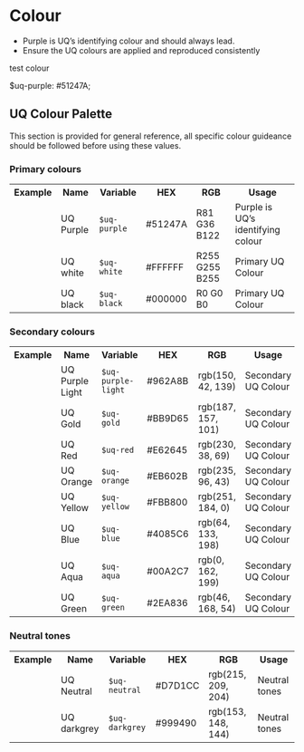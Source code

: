 
<Meta title="Core/Colour" />

# Colour

- Purple is UQ’s identifying colour and should always lead.
- Ensure the UQ colours are applied and reproduced consistently 

<div class="colour-purple">test colour</div>

$uq-purple: #51247A; 

## UQ Colour Palette

This section is provided for general reference, all specific colour guideance should be followed before using these values.

### Primary colours

<table class="uqds-table">
  <tbody class="uqds-table__body">
    <tr class="uqds-table__mobile-heading">
      <th class="uqds-table__heading">Example</th>
      <th class="uqds-table__heading">Name</th>
      <th class="uqds-table__heading">Variable</th>
      <th class="uqds-table__heading">HEX</th>
      <th class="uqds-table__heading">RGB</th>
      <th class="uqds-table__heading">Usage</th>
    </tr>
    <tr  class="uqds-table__row">
      <td class="uqds-table__item"><div class="uqds-colour__palette uqds-colour--purple"></div></td>
      <td class="uqds-table__item" data-title="Name:">UQ Purple</td>
      <td class="uqds-table__item" data-title="Variable:"><code>$uq-purple</code></td>
      <td class="uqds-table__item" data-title="HEX:">#51247A</td>
      <td class="uqds-table__item" data-title="RGB:">R81 G36 B122</td>
      <td class="uqds-table__item" data-title="Usage:">Purple is UQ’s identifying colour</td>
    </tr>
    <tr class="uqds-table__row">
      <td class="uqds-table__item"><div class="uqds-colour__palette uqds-colour--white"></div></td>
      <td class="uqds-table__item" data-title="Name:">UQ white</td>
      <td class="uqds-table__item" data-title="Variable:"><code>$uq-white</code></td>
      <td class="uqds-table__item" data-title="HEX:">#FFFFFF</td>
      <td class="uqds-table__item" data-title="RGB:">R255 G255 B255</td>
      <td class="uqds-table__item" data-title="Usage:">Primary UQ Colour</td>
    </tr>
    <tr class="uqds-table__row">
      <td class="uqds-table__item"><div class="uqds-colour__palette uqds-colour--black"></div></td>
      <td class="uqds-table__item" data-title="Name:">UQ black</td>
      <td class="uqds-table__item" data-title="Variable:"><code>$uq-black</code></td>
      <td class="uqds-table__item" data-title="HEX:">#000000</td>
      <td class="uqds-table__item" data-title="RGB:">R0 G0 B0</td>
      <td class="uqds-table__item" data-title="Usage:">Primary UQ Colour</td>
    </tr>
  </tbody>
  </table>

### Secondary colours

  <table class="uqds-table">
  <tbody class="uqds-table__body">
    <tr class="uqds-table__mobile-heading">
      <th class="uqds-table__heading">Example</th>
      <th class="uqds-table__heading">Name</th>
      <th class="uqds-table__heading">Variable</th>
      <th class="uqds-table__heading">HEX</th>
      <th class="uqds-table__heading">RGB</th>
      <th class="uqds-table__heading">Usage</th>
    </tr>
    <tr  class="uqds-table__row">
      <td class="uqds-table__item"><div class="uqds-colour__palette uqds-colour--purple-light"></div></td>
      <td class="uqds-table__item" data-title="Name:">UQ Purple Light</td>
      <td class="uqds-table__item" data-title="Variable:"><code>$uq-purple-light</code></td>
      <td class="uqds-table__item" data-title="HEX:">#962A8B</td>
      <td class="uqds-table__item" data-title="RGB:">rgb(150, 42, 139)</td>
      <td class="uqds-table__item" data-title="Usage:">Secondary UQ Colour</td>
    </tr>
    <tr class="uqds-table__row">
      <td class="uqds-table__item"><div class="uqds-colour__palette uqds-colour--gold"></div></td>
      <td class="uqds-table__item" data-title="Name:">UQ Gold</td>
      <td class="uqds-table__item" data-title="Variable:"><code>$uq-gold</code></td>
      <td class="uqds-table__item" data-title="HEX:">#BB9D65</td>
      <td class="uqds-table__item" data-title="RGB:">rgb(187, 157, 101)</td>
      <td class="uqds-table__item" data-title="Usage:">Secondary UQ Colour</td>
    </tr>
    <tr class="uqds-table__row">
      <td class="uqds-table__item"><div class="uqds-colour__palette uqds-colour--red"></div></td>
      <td class="uqds-table__item" data-title="Name:">UQ Red</td>
      <td class="uqds-table__item" data-title="Variable:"><code>$uq-red</code></td>
      <td class="uqds-table__item" data-title="HEX:">#E62645</td>
      <td class="uqds-table__item" data-title="RGB:">rgb(230, 38, 69)</td>
      <td class="uqds-table__item" data-title="Usage:">Secondary UQ Colour</td>
    </tr>
    <tr class="uqds-table__row">
      <td class="uqds-table__item"><div class="uqds-colour__palette uqds-colour--orange"></div></td>
      <td class="uqds-table__item" data-title="Name:">UQ Orange</td>
      <td class="uqds-table__item" data-title="Variable:"><code>$uq-orange</code></td>
      <td class="uqds-table__item" data-title="HEX:">#EB602B</td>
      <td class="uqds-table__item" data-title="RGB:">rgb(235, 96, 43)</td>
      <td class="uqds-table__item" data-title="Usage:">Secondary UQ Colour</td>
    </tr>
    <tr class="uqds-table__row">
      <td class="uqds-table__item"><div class="uqds-colour__palette uqds-colour--yellow"></div></td>
      <td class="uqds-table__item" data-title="Name:">UQ Yellow</td>
      <td class="uqds-table__item" data-title="Variable:"><code>$uq-yellow</code></td>
      <td class="uqds-table__item" data-title="HEX:">#FBB800</td>
      <td class="uqds-table__item" data-title="RGB:">rgb(251, 184, 0)</td>
      <td class="uqds-table__item" data-title="Usage:">Secondary UQ Colour</td>
    </tr>
    <tr class="uqds-table__row">
      <td class="uqds-table__item"><div class="uqds-colour__palette uqds-colour--blue"></div></td>
      <td class="uqds-table__item" data-title="Name:">UQ Blue</td>
      <td class="uqds-table__item" data-title="Variable:"><code>$uq-blue</code></td>
      <td class="uqds-table__item" data-title="HEX:">#4085C6</td>
      <td class="uqds-table__item" data-title="RGB:">rgb(64, 133, 198)</td>
      <td class="uqds-table__item" data-title="Usage:">Secondary UQ Colour</td>
    </tr>
    <tr class="uqds-table__row">
      <td class="uqds-table__item"><div class="uqds-colour__palette uqds-colour--aqua"></div></td>
      <td class="uqds-table__item" data-title="Name:">UQ Aqua</td>
      <td class="uqds-table__item" data-title="Variable:"><code>$uq-aqua</code></td>
      <td class="uqds-table__item" data-title="HEX:">#00A2C7</td>
      <td class="uqds-table__item" data-title="RGB:">rgb(0, 162, 199)</td>
      <td class="uqds-table__item" data-title="Usage:">Secondary UQ Colour</td>
    </tr>
    <tr class="uqds-table__row">
      <td class="uqds-table__item"><div class="uqds-colour__palette uqds-colour--green"></div></td>
      <td class="uqds-table__item" data-title="Name:">UQ Green</td>
      <td class="uqds-table__item" data-title="Variable:"><code>$uq-green</code></td>
      <td class="uqds-table__item" data-title="HEX:">#2EA836</td>
      <td class="uqds-table__item" data-title="RGB:">rgb(46, 168, 54)</td>
      <td class="uqds-table__item" data-title="Usage:">Secondary UQ Colour</td>
    </tr>
  </tbody>
  </table>

### Neutral tones

<table class="uqds-table">
  <tbody class="uqds-table__body">
    <tr class="uqds-table__mobile-heading">
      <th class="uqds-table__heading">Example</th>
      <th class="uqds-table__heading">Name</th>
      <th class="uqds-table__heading">Variable</th>
      <th class="uqds-table__heading">HEX</th>
      <th class="uqds-table__heading">RGB</th>
      <th class="uqds-table__heading">Usage</th>
    </tr>
    <tr  class="uqds-table__row">
      <td class="uqds-table__item"><div class="uqds-colour__palette uqds-colour--neutral"></div></td>
      <td class="uqds-table__item" data-title="Name:">UQ Neutral</td>
      <td class="uqds-table__item" data-title="Variable:"><code>$uq-neutral</code></td>
      <td class="uqds-table__item" data-title="HEX:">#D7D1CC</td>
      <td class="uqds-table__item" data-title="RGB:">rgb(215, 209, 204)</td>
      <td class="uqds-table__item" data-title="Usage:">Neutral tones</td>
    </tr>
    <tr class="uqds-table__row">
      <td class="uqds-table__item"><div class="uqds-colour__palette uqds-colour--darkgrey"></div></td>
      <td class="uqds-table__item" data-title="Name:">UQ darkgrey</td>
      <td class="uqds-table__item" data-title="Variable:"><code>$uq-darkgrey</code></td>
      <td class="uqds-table__item" data-title="HEX:">#999490</td>
      <td class="uqds-table__item" data-title="RGB:">rgb(153, 148, 144)</td>
      <td class="uqds-table__item" data-title="Usage:">Neutral tones</td>
    </tr>
  </tbody>
</table>